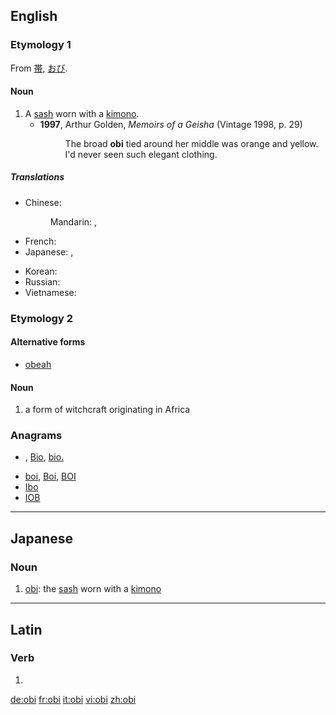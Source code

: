 ==English==
{{wikipedia|Obi (sash)}}

===Etymology 1===
From {{etyl|ja}} [[帯]], [[おび]].

====Noun====
{{en-noun|obi}}

# A [[sash]] worn with a [[kimono]].
#* '''1997''', Arthur Golden, ''Memoirs of a Geisha'' (Vintage 1998, p. 29)
#*: The broad '''obi''' tied around her middle was orange and yellow.  I'd never seen such elegant clothing.

=====Translations=====
{{trans-top|a kimono sash}}
* Chinese:
*: Mandarin: {{t|cmn|寬腰帶|sc=Hani}}, {{t|cmn|宽腰带|tr=kuān yāodài|sc=Hani}} {{qualifier|no exact term exists}}
* French: {{t+|fr|obi|m}}
* Japanese: {{t+|ja|帯|tr=おび, obi}}, {{t-|ja|おび|tr=obi}}
{{trans-mid}}
* Korean: {{t|ko|오비|tr=obi|sc=Hang}}
* Russian: {{t+|ru|оби|m|tr=óbi}} {{indeclinable}}
* Vietnamese: {{t|vi|dải lưng thêu|xs=Vietnamese}}
{{trans-bottom}}

===Etymology 2===

====Alternative forms====
* [[obeah]]

====Noun====
{{en-noun}}

# a form of witchcraft originating in Africa

===Anagrams===
* {{alphagram|[[bio#English|bio]]}} , [[Bio#English|Bio]], [[bio.#English|bio.]]
* [[boi#English|boi]], [[Boi#English|Boi]], [[BOI#English|BOI]]
* [[Ibo#English|Ibo]]
* [[IOB#English|IOB]]

----

==Japanese==

===Noun===
{{ja-noun|r|hira=おび|kanji=帯}}

# [[obi]]: the [[sash]] worn with a [[kimono]]

----

==Latin==

===Verb===
{{la-verb-form|obī}}

# {{conjugation of|[[obeo#Latin|obeō]]||2|s|act|imp}}

[[de:obi]]
[[fr:obi]]
[[it:obi]]
[[vi:obi]]
[[zh:obi]]